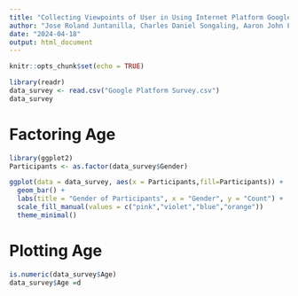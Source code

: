 ```yaml
---
title: "Collecting Viewpoints of User in Using Internet Platform Google"
author: "Jose Roland Juntanilla, Charles Daniel Songaling, Aaron John Fermano"
date: "2024-04-18"
output: html_document
---
```


```r
knitr::opts_chunk$set(echo = TRUE)
```

```r
library(readr)
data_survey <- read.csv("Google Platform Survey.csv")
data_survey

```
# Factoring Age
```r
library(ggplot2)
Participants <- as.factor(data_survey$Gender)
```

```r

ggplot(data = data_survey, aes(x = Participants,fill=Participants)) +
  geom_bar() +
  labs(title = "Gender of Participants", x = "Gender", y = "Count") +
  scale_fill_manual(values = c("pink","violet","blue","orange"))
  theme_minimal()
```
# Plotting Age
```r
is.numeric(data_survey$Age)
data_survey$Age =d
```